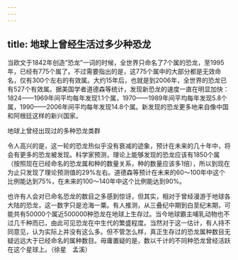 ```yaml
---
---
---
```

title: 地球上曾经生活过多少种恐龙
---




当欧文于1842年创造“恐龙”一词的时候，全世界只命名了7个属的恐龙，至1995年，已经有775个属了。不过需要指出的是，这775个属中的大部分都是无效命名，仅有300个左右的有效属。大约15年后，也就是到2006年，全世界的恐龙已有527个有效属。据美国学者道德森等统计，发现新恐龙的速度一直在明显加快：1824——1969年间平均每年发现1.1个属，1970——1989年间平均每年发现5.8个属，1990——2006年间平均每年发现14.8个属。新发现的恐龙更多地来自像中国和阿根廷这样的新兴国家。

地球上曾经出现过的多种恐龙类群



令人高兴的是，这一轮的恐龙热似乎没有衰减的迹象，预计在未来的几十年中，将会有更多的恐龙被发现。科学家预测，理论上能够发现的恐龙应该有1850个属（按照现在已经命名的恐龙属和种的数量关系，种的数量应该多1倍），所以到现在为止只发现了理论预测值的29%左右。道德森等预计在未来的60～100年中这个比例能达到75%，在未来的100～140年中这个比例能达到90%。

也许有人会对已命名恐龙的数目之多感到惊讶，但其实，相对于曾经漫游于地球各大陆的恐龙，这一数字只是沧海一粟。有人推测，从三叠纪中期到白垩纪末期，可能共有50000个属近500000种恐龙在地球上生存过。当今地球霸主哺乳动物也不过几千种而已，由此可见恐龙在中生代的繁盛程度。当然对于这一估计，有人持不同意见，认为实际上并没有这么多。但不管怎么样，真正生存过的恐龙属种数目无疑远远大于已经命名的属种数目。毋庸置疑的是，数以千计的不同种恐龙曾经活跃在这个星球上。（徐星　孟溪）